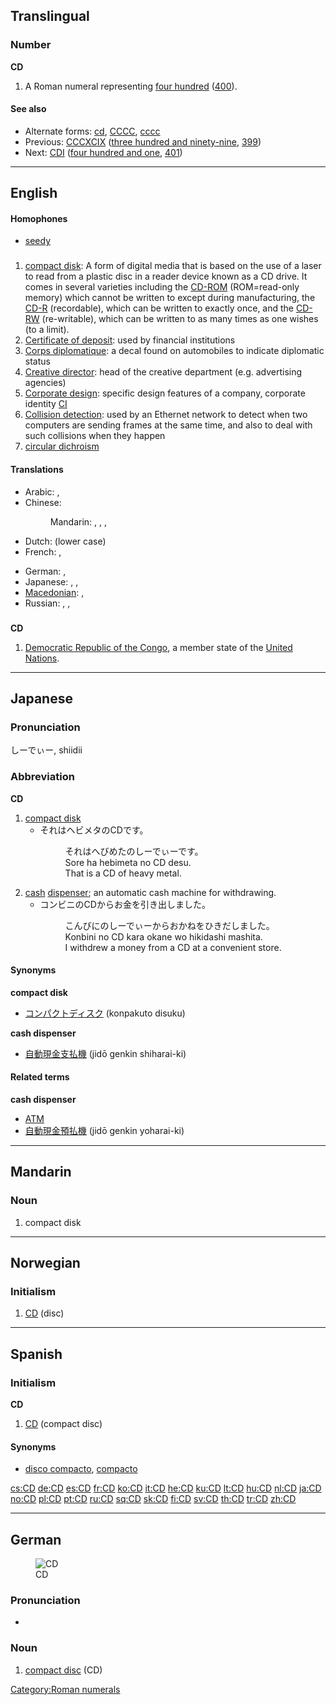 {{also|C.D.}}
==Translingual==

===Number===
'''CD'''

# A Roman numeral representing [[four hundred]] ([[400]]).

====See also====
* Alternate forms: [[cd]], [[CCCC]], [[cccc]]
* Previous: [[CCCXCIX]] ([[three hundred and ninety-nine]], [[399]])
* Next: [[CDI]] ([[four hundred and one]], [[401]])

[[Category:Roman numerals]]

----

==English==

====Homophones====
* [[seedy]]

==={{initialism}}===
{{en-noun}}  {{pos_n}}

# [[compact disk]]: A form of digital media that is based on the use of a laser to read from a plastic disc in a reader device known as a CD drive.  It comes in several varieties including the [[CD-ROM]] (ROM=read-only memory) which cannot be written to except during manufacturing, the [[CD-R]] (recordable), which can be written to exactly once, and the [[CD-RW]] (re-writable), which can be written to as many times as one wishes (to a limit).
# [[certificate of deposit|Certificate of deposit]]: used by financial institutions
# [[corps diplomatique|Corps diplomatique]]: a decal found on automobiles to indicate diplomatic status
# [[creative director|Creative director]]: head of the creative department (e.g. advertising agencies)
# [[corporate design|Corporate design]]: specific design features of a company, corporate identity [[CI]]
# [[collision detection|Collision detection]]: used by an Ethernet network to detect when two computers are sending frames at the same time, and also to deal with such collisions when they happen
# [[circular dichroism]]

====Translations====
{{trans-top|compact-disk}}
* Arabic: {{t|ar|سي دي|m|tr=sii dii|sc=Arab}},  {{t-|ar|CD|m|tr=sii dii|sc=Arab}}
* Chinese:
*: Mandarin: {{t-|cmn|光盤|sc=Hani|xs=Mandarin}},  {{t-|cmn|光盘|tr=guāngpán|sc=Hani|xs=Mandarin}},  {{t-|cmn|光碟|tr=guāngdié|sc=Hani|xs=Mandarin}}, {{t-|cmn|CD|tr=sìdì|sc=Hani|xs=Mandarin}}
* Dutch: {{t+|nl|cd|m}} (lower case)
* French: {{t|fr|disque compact|m}},  {{t+|fr|CD|m}}
{{trans-mid}}
* German: {{t+|de|CD|f}},  {{t|de|Kompaktplatte|f}}
* Japanese: {{t|ja|シーディー|tr=sīdī|sc=Jpan}},  {{t+|ja|CD|tr=sīdī|sc=Jpan}},  {{t-|ja|コンパクトディスク|tr=konpakutodisuku|sc=Jpan}}
* [[Macedonian]]: {{t-|mk|компакт-диск|m|tr=kómpakt-disk|sc=Cyrl|xs=Macedonian}},  {{t|mk|це-де|n|tr=ce-de|sc=Cyrl|xs=Macedonian}}
* Russian: {{t+|ru|компакт-диск|m|tr=kompákt-disk|sc=Cyrl}},  {{qualifier|indeclinable}} {{t+|ru|CD|m|tr=si-di|sc=Cyrl}},  {{qualifier|indeclinable}} {{t|ru|си-ди|m|tr=si-di|sc=Cyrl}}
{{trans-bottom}}

==={{abbreviation}}===
'''CD'''

# [[Democratic Republic of the Congo]], a member state of the [[United Nations]].

----

==Japanese==
===Pronunciation===
しーでぃー, shiidii

===Abbreviation===
'''CD'''

# [[compact disk]]
#* それはヘビメタのCDです。
#*: それはへびめたのしーでぃーです。
#*: Sore ha hebimeta no CD desu.
#*: That is a CD of heavy metal.
# [[cash]] [[dispenser]]; an automatic cash machine for withdrawing.
#* コンビニのCDからお金を引き出しました。
#*: こんびにのしーでぃーからおかねをひきだしました。
#*: Konbini no CD kara okane wo hikidashi mashita.
#*: I withdrew a money from a CD at a convenient store.

====Synonyms====
'''compact disk'''
* [[コンパクトディスク]] (konpakuto disuku)
'''cash dispenser'''
* [[自動現金支払機]]  (jidō genkin shiharai-ki)

====Related terms====
'''cash dispenser'''
* [[ATM]]
* [[自動現金預払機]] (jidō genkin yoharai-ki)

----

==Mandarin==

===Noun===
{{cmn-noun|p|pin=CD|pint=cd|tas=CD}}

# compact disk

----

==Norwegian==

===Initialism===
{{no-noun-irreg|m|CD'en|CD'er|CD'ene}}

# [[#English|CD]] (disc)

----

==Spanish==

===Initialism===
'''CD'''

# [[#English|CD]] (compact disc)

====Synonyms====
*[[disco compacto]], [[compacto]]

[[cs:CD]]
[[de:CD]]
[[es:CD]]
[[fr:CD]]
[[ko:CD]]
[[it:CD]]
[[he:CD]]
[[ku:CD]]
[[lt:CD]]
[[hu:CD]]
[[nl:CD]]
[[ja:CD]]
[[no:CD]]
[[pl:CD]]
[[pt:CD]]
[[ru:CD]]
[[sq:CD]]
[[sk:CD]]
[[fi:CD]]
[[sv:CD]]
[[th:CD]]
[[tr:CD]]
[[zh:CD]]

----
{{rfc-auto|sort languages}}
==German==
[[Image:CDLabelLightScribe WikipediaLogo.jpg|thumb|CD]]

===Pronunciation===
* {{IPA|[tseː'deː]|lang=de}}

===Noun===
{{infl|de|noun|g=f}}

# [[compact disc]] (CD)

{{tbot entry|German|compact disc|2009|July|de}}